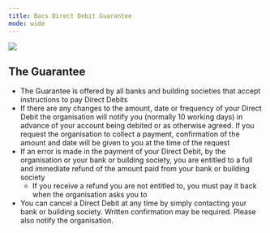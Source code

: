 ```yaml
---
title: Bacs Direct Debit Guarantee
mode: wide
---
```


<img src="/images/logo-direct-debit.png" />

## The Guarantee

- The Guarantee is offered by all banks and building societies that accept instructions to pay Direct Debits
- If there are any changes to the amount, date or frequency of your Direct Debit the organisation will notify you (normally 10 working days) in advance of your account being debited or as otherwise agreed. If you request the organisation to collect a payment, confirmation of the amount and date will be given to you at the time of the request
- If an error is made in the payment of your Direct Debit, by the organisation or your bank or building society, you are entitled to a full and immediate refund of the amount paid from your bank or building society
  - If you receive a refund you are not entitled to, you must pay it back when the organisation asks you to
- You can cancel a Direct Debit at any time by simply contacting your bank or building society. Written confirmation may be required. Please also notify the organisation.